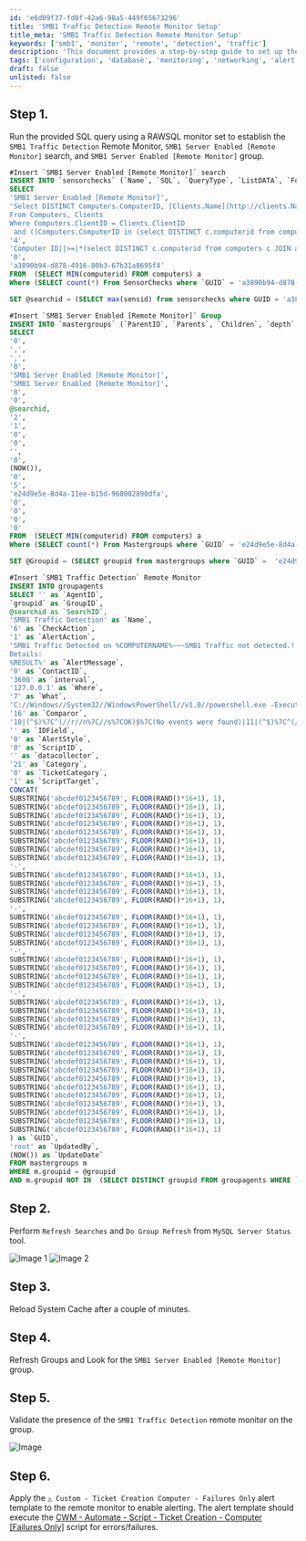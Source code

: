 ```yaml
---
id: 'e6d09f37-fd0f-42a6-98a5-449f65673296'
title: 'SMB1 Traffic Detection Remote Monitor Setup'
title_meta: 'SMB1 Traffic Detection Remote Monitor Setup'
keywords: ['smb1', 'monitor', 'remote', 'detection', 'traffic']
description: 'This document provides a step-by-step guide to set up the SMB1 Traffic Detection Remote Monitor using SQL queries. It includes instructions for inserting necessary searches and groups, refreshing searches, and validating the setup.'
tags: ['configuration', 'database', 'monitoring', 'networking', 'alert']
draft: false
unlisted: false
---
```

## Step 1.
Run the provided SQL query using a RAWSQL monitor set to establish the `SMB1 Traffic Detection` Remote Monitor, `SMB1 Server Enabled [Remote Monitor]` search, and `SMB1 Server Enabled [Remote Monitor]` group.

```sql
#Insert `SMB1 Server Enabled [Remote Monitor]` search
INSERT INTO `sensorchecks` (`Name`, `SQL`, `QueryType`, `ListDATA`, `FolderID`, `GUID) 
SELECT 
'SMB1 Server Enabled [Remote Monitor]', 
'Select DISTINCT Computers.ComputerID, [Clients.Name](http://clients.Name) as `Client Name`, [Computers.Name](http://computers.Name) as `Computer Name`, Computers.Domain, Computers.UserName as `Username`, Computers.ComputerID
From Computers, Clients
Where Computers.ClientID = Clients.ClientID
 and ((Computers.ComputerID in (select DISTINCT c.computerid from computers c JOIN agents a ON a.computerid=c.computerid AND a.`Name` = 'ProVal - Production - SMB1 Detection' JOIN h_agents h ON c.computerid=h.Lastcomputerid AND a.agentid=h.AgentID AND REPLACE(h.LastFailData,'/r/n', '') =  'True')))',
'4', 
'Computer ID||>=|*(select DISTINCT c.computerid from computers c JOIN agents a ON a.computerid=c.computerid AND a.`Name` = 'ProVal - Production - SMB1 Detection' JOIN h_agents h ON c.computerid=h.Lastcomputerid AND a.agentid=h.AgentID AND REPLACE(h.LastFailData,'/r/n', '') =  'True')|=||=|^Select|||||||^',
'0', 
'a3890b94-d878-4916-80b3-67b31a8695f4'
FROM  (SELECT MIN(computerid) FROM computers) a
Where (SELECT count(*) From SensorChecks where `GUID` = 'a3890b94-d878-4916-80b3-67b31a8695f4') = 0 ;
```

```sql
SET @searchid = (SELECT max(sensid) from sensorchecks where GUID = 'a3890b94-d878-4916-80b3-67b31a8695f4');
```

```sql
#Insert `SMB1 Server Enabled [Remote Monitor]` Group
INSERT INTO `mastergroups` (`ParentID`, `Parents`, `Children`, `depth`, `Name`, `FullName`, `Permissions`, `Template`, `AutoJoinScript`, `Master`, `LimitToParent`, `Control`, `ControlID`, `Notes`, `MaintenanceID`, `MaintWindowApplied`, `GroupType`, `Priority`, `GUID`, `NetworkJoin`, `NetworkJoinOptions`,`ContactJoin`, `ContactJoinOptions) 
SELECT 
'0',
',',
',',
'0',
'SMB1 Server Enabled [Remote Monitor]',
'SMB1 Server Enabled [Remote Monitor]',
'0',
'0',
@searchid,
'2',
'1',
'0',
'0',
'',
'0',
(NOW()),
'0',
'5',
'e24d9e5e-8d4a-11ee-b15d-960002890dfa',
'0',
'0',
'0',
'0'
FROM  (SELECT MIN(computerid) FROM computers) a
Where (SELECT count(*) From Mastergroups where `GUID` = 'e24d9e5e-8d4a-11ee-b15d-960002890dfa') = 0 ;
```

```sql
SET @Groupid = (SELECT groupid from mastergroups where `GUID` =  'e24d9e5e-8d4a-11ee-b15d-960002890dfa');
```

```sql
#Insert `SMB1 Traffic Detection` Remote Monitor
INSERT INTO groupagents 
SELECT '' as `AgentID`,
`groupid` as `GroupID`,
@searchid as `SearchID`,
'SMB1 Traffic Detection' as `Name`,
'6' as `CheckAction`,
'1' as `AlertAction`,
'SMB1 Traffic Detected on %COMPUTERNAME%~~~SMB1 Traffic not detected.!!!SMB1 Traffic Detected on %COMPUTERNAME%~~~SMB1 Traffic detected on %CLIENTNAME%//%COMPUTERNAME% in the past 1 hour. 
Details: 
%RESULT%' as `AlertMessage`,
'0' as `ContactID`,
'3600' as `interval`,
'127.0.0.1' as `Where`,
'7' as `What`,
'C://Windows//System32//WindowsPowerShell//v1.0//powershell.exe -ExecutionPolicy Bypass -Command "if ( !( (Get-SmbServerConfiguration).AuditSmb1Access ) ) { try { Set-SmbServerConfiguration –AuditSmb1Access $true -Force -confirm:$false -ErrorAction Stop } catch { return /"Failure Reason: $($Error[0].Exception.Message)/" } } else {function Get-SMB1AccessLogs { param([int[]]$Level,[int[]]$EventID,[int]$Hours); $filter = @{LogName = 'Microsoft-Windows-SMBServer*'; Level = $Level};if ($EventID) {$filter.ID = $EventID};if ($Hours) {$filter.StartTime = (Get-Date).AddHours(-$Hours)};try {Get-WinEvent -FilterHashtable $filter -ErrorAction Stop } catch { if ( $Error[0].Exception.Message -match 'No events were found' ) { return 'No events were found that match the specified selection criteria'} else { return /"Complete Failure: $($Error[0].Exception.Message)/" } } }; Get-SMB1AccessLogs -Level 4 -EventID 1001,3000 -Hours 1 | Format-List}"' as `DataOut`,
'16' as `Comparor`,
'10|(^$)%7C^(//r//n%7C//s%7COK)$%7C(No events were found)|11|(^$)%7C^(//r//n%7C//s%7COK)$%7C(No events were found)%7C(Microsoft-Windows-SMBServer)|10|Microsoft-Windows-SMBServer' as `DataIn`,
'' as `IDField`,
'0' as `AlertStyle`,
'0' as `ScriptID`,
'' as `datacollector`,
'21' as `Category`,
'0' as `TicketCategory`,
'1' as `ScriptTarget`,
CONCAT(
SUBSTRING('abcdef0123456789', FLOOR(RAND()*16+1), 1),
SUBSTRING('abcdef0123456789', FLOOR(RAND()*16+1), 1),
SUBSTRING('abcdef0123456789', FLOOR(RAND()*16+1), 1),
SUBSTRING('abcdef0123456789', FLOOR(RAND()*16+1), 1),
SUBSTRING('abcdef0123456789', FLOOR(RAND()*16+1), 1),
SUBSTRING('abcdef0123456789', FLOOR(RAND()*16+1), 1),
SUBSTRING('abcdef0123456789', FLOOR(RAND()*16+1), 1),
SUBSTRING('abcdef0123456789', FLOOR(RAND()*16+1), 1),
'-',
SUBSTRING('abcdef0123456789', FLOOR(RAND()*16+1), 1),
SUBSTRING('abcdef0123456789', FLOOR(RAND()*16+1), 1),
SUBSTRING('abcdef0123456789', FLOOR(RAND()*16+1), 1),
SUBSTRING('abcdef0123456789', FLOOR(RAND()*16+1), 1),
'-',
SUBSTRING('abcdef0123456789', FLOOR(RAND()*16+1), 1),
SUBSTRING('abcdef0123456789', FLOOR(RAND()*16+1), 1),
SUBSTRING('abcdef0123456789', FLOOR(RAND()*16+1), 1),
SUBSTRING('abcdef0123456789', FLOOR(RAND()*16+1), 1),
'-',
SUBSTRING('abcdef0123456789', FLOOR(RAND()*16+1), 1),
SUBSTRING('abcdef0123456789', FLOOR(RAND()*16+1), 1),
SUBSTRING('abcdef0123456789', FLOOR(RAND()*16+1), 1),
SUBSTRING('abcdef0123456789', FLOOR(RAND()*16+1), 1),
'-',
SUBSTRING('abcdef0123456789', FLOOR(RAND()*16+1), 1),
SUBSTRING('abcdef0123456789', FLOOR(RAND()*16+1), 1),
SUBSTRING('abcdef0123456789', FLOOR(RAND()*16+1), 1),
SUBSTRING('abcdef0123456789', FLOOR(RAND()*16+1), 1),
'-',
SUBSTRING('abcdef0123456789', FLOOR(RAND()*16+1), 1),
SUBSTRING('abcdef0123456789', FLOOR(RAND()*16+1), 1),
SUBSTRING('abcdef0123456789', FLOOR(RAND()*16+1), 1),
SUBSTRING('abcdef0123456789', FLOOR(RAND()*16+1), 1),
SUBSTRING('abcdef0123456789', FLOOR(RAND()*16+1), 1),
SUBSTRING('abcdef0123456789', FLOOR(RAND()*16+1), 1),
SUBSTRING('abcdef0123456789', FLOOR(RAND()*16+1), 1),
SUBSTRING('abcdef0123456789', FLOOR(RAND()*16+1), 1),
SUBSTRING('abcdef0123456789', FLOOR(RAND()*16+1), 1),
SUBSTRING('abcdef0123456789', FLOOR(RAND()*16+1), 1),
SUBSTRING('abcdef0123456789', FLOOR(RAND()*16+1), 1)
) as `GUID`,
'root' as `UpdatedBy`,
(NOW()) as `UpdateDate`
FROM mastergroups m
WHERE m.groupid = @groupid
AND m.groupid NOT IN  (SELECT DISTINCT groupid FROM groupagents WHERE `Name` = 'SMB1 Traffic Detection');
```

## Step 2.
Perform `Refresh Searches` and `Do Group Refresh` from `MySQL Server Status` tool.

![Image 1](../../../static/img/Implement--SMB1-Traffic-Detection/image_1.png)
![Image 2](../../../static/img/Implement--SMB1-Traffic-Detection/image_2.png)

## Step 3.
Reload System Cache after a couple of minutes.

## Step 4.
Refresh Groups and Look for the `SMB1 Server Enabled [Remote Monitor]` group.

## Step 5.
Validate the presence of the `SMB1 Traffic Detection` remote monitor on the group.

![Image](../../../static/img/Implement--SMB1-Traffic-Detection/image_3.png)

## Step 6.
Apply the `△ Custom - Ticket Creation Computer - Failures Only` alert template to the remote monitor to enable alerting. The alert template should execute the [CWM - Automate - Script - Ticket Creation - Computer [Failures Only]](https://proval.itglue.com/DOC-5078775-13459854) script for errors/failures.












